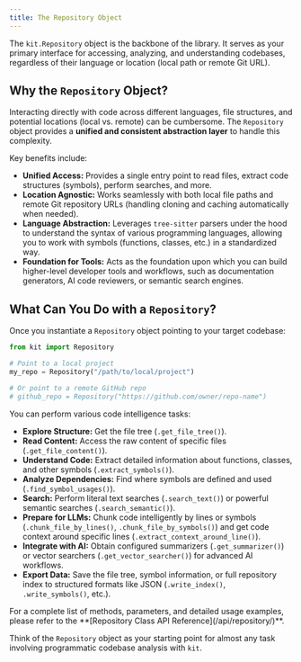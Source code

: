 ```yaml
---
title: The Repository Object
---
```



The `kit.Repository` object is the backbone of the library. It serves as your primary interface for accessing, analyzing, and understanding codebases, regardless of their language or location (local path or remote Git URL).

## Why the `Repository` Object?

Interacting directly with code across different languages, file structures, and potential locations (local vs. remote) can be cumbersome. The `Repository` object provides a **unified and consistent abstraction layer** to handle this complexity.

Key benefits include:

*   **Unified Access:** Provides a single entry point to read files, extract code structures (symbols), perform searches, and more.
*   **Location Agnostic:** Works seamlessly with both local file paths and remote Git repository URLs (handling cloning and caching automatically when needed).
*   **Language Abstraction:** Leverages `tree-sitter` parsers under the hood to understand the syntax of various programming languages, allowing you to work with symbols (functions, classes, etc.) in a standardized way.
*   **Foundation for Tools:** Acts as the foundation upon which you can build higher-level developer tools and workflows, such as documentation generators, AI code reviewers, or semantic search engines.

## What Can You Do with a `Repository`?

Once you instantiate a `Repository` object pointing to your target codebase:

```python
from kit import Repository

# Point to a local project
my_repo = Repository("/path/to/local/project")

# Or point to a remote GitHub repo
# github_repo = Repository("https://github.com/owner/repo-name")
```

You can perform various code intelligence tasks:

*   **Explore Structure:** Get the file tree (`.get_file_tree()`).
*   **Read Content:** Access the raw content of specific files (`.get_file_content()`).
*   **Understand Code:** Extract detailed information about functions, classes, and other symbols (`.extract_symbols()`).
*   **Analyze Dependencies:** Find where symbols are defined and used (`.find_symbol_usages()`).
*   **Search:** Perform literal text searches (`.search_text()`) or powerful semantic searches (`.search_semantic()`).
*   **Prepare for LLMs:** Chunk code intelligently by lines or symbols (`.chunk_file_by_lines()`, `.chunk_file_by_symbols()`) and get code context around specific lines (`.extract_context_around_line()`).
*   **Integrate with AI:** Obtain configured summarizers (`.get_summarizer()`) or vector searchers (`.get_vector_searcher()`) for advanced AI workflows.
*   **Export Data:** Save the file tree, symbol information, or full repository index to structured formats like JSON (`.write_index()`, `.write_symbols()`, etc.).

<Aside type="tip">
  For a complete list of methods, parameters, and detailed usage examples, please refer to the **[Repository Class API Reference](/api/repository/)**.
</Aside>

Think of the `Repository` object as your starting point for almost any task involving programmatic codebase analysis with `kit`.
